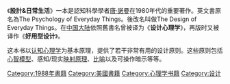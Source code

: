 {{unreferenced|time=2014-05-21T04:38:24+00:00}}
{{Infobox Book
| name         = 設計&日常生活，前一版書名為設計心理學
| title_orig   = '''''The Design of Everyday Things'''''，前一版名稱為''The Psychology of Everyday Things''
| genre        = [[心理學|心理學]]，[[設計|設計]]與[[商業|商業]]
| country      = [[美国|美国]]
| author       = [[唐·諾曼|唐·諾曼]]
| pages        = 272 
| publisher    = Doubleday Business
| translator   = 
| release_date = 1988年
| language     = [[英文|英文]]
| isbn         = 978-0-465-06710-7
}}

《'''設計&日常生活'''》一本是認知科學學者[[唐·諾曼|唐·諾曼]]在1980年代的重要著作。英文書原名為The Psychology of Everyday Things。後改名叫做The Design of Everyday Things。在[[中国大陆|中国大陆]]依照舊書名曾被译为《'''设计心理学'''》，再版时又被译作《'''好用型设计'''》。

这本书以[[认知心理学|认知心理学]]为基本原理，提供了若干非常有用的设计原则。这些原则包括[[心智|心智]][[模型|模型]]、感知/现实[[映射原理|映射原理]]、[[比喻|比喻]]以及可操作暗示等等。

[[Category:1988年書籍|Category:1988年書籍]]
[[Category:美國書籍|Category:美國書籍]]
[[Category:心理学书籍|Category:心理学书籍]]
[[Category:设计|Category:设计]]